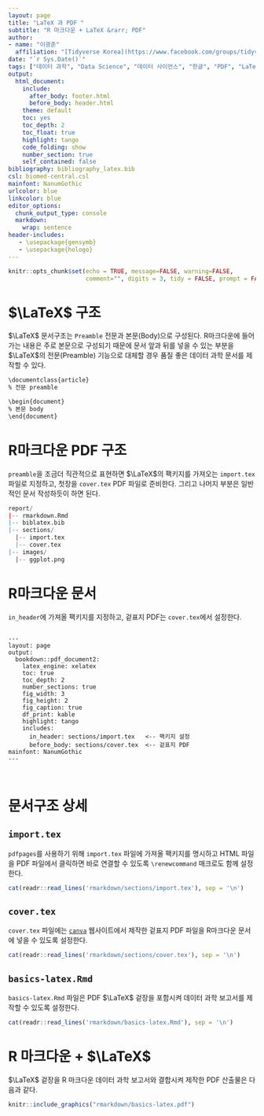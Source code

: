 ```yaml
---
layout: page
title: "LaTeX 과 PDF "
subtitle: "R 마크다운 + LaTeX &rarr; PDF"
author:
- name: "이광춘"
  affiliation: "[Tidyverse Korea](https://www.facebook.com/groups/tidyverse/)"
date: "`r Sys.Date()`"
tags: ["데이터 과학", "Data Science", "데이터 사이언스", "한글", "PDF", "LaTeX", "작업흐름", "R마크다운"]
output:
  html_document: 
    include:
      after_body: footer.html
      before_body: header.html
    theme: default
    toc: yes
    toc_depth: 2
    toc_float: true
    highlight: tango
    code_folding: show
    number_section: true
    self_contained: false
bibliography: bibliography_latex.bib
csl: biomed-central.csl
mainfont: NanumGothic
urlcolor: blue
linkcolor: blue
editor_options: 
  chunk_output_type: console
  markdown: 
    wrap: sentence
header-includes:
   - \usepackage{gensymb}
   - \usepackage{hologo}
---
```


```r
knitr::opts_chunk$set(echo = TRUE, message=FALSE, warning=FALSE,
                      comment="", digits = 3, tidy = FALSE, prompt = FALSE, fig.align = 'center')
```

```{=html}
<style>
div.blue { background-color:#e6f0ff; border-radius: 5px; padding: 10px;}
</style>
```

# $\LaTeX$ 구조 {#latex-structure}

$\LaTeX$ 문서구조는 `Preamble` 전문과 본문(Body)으로 구성된다. 
R마크다운에 들어가는 내용은 주로 본문으로 구성되기 때문에 문서 앞과 뒤를 넣을 수 있는 부분을 
$\LaTeX$의 전문(Preamble) 기능으로 대체할 경우 품질 좋은 데이터 과학 문서를 제작할 수 있다.

```r
\documentclass{article}
% 전문 preamble

\begin{document}
% 본문 body
\end{document}
```

# R마크다운 PDF 구조 {#latex-rmarkdown-str}

`preamble`을 조금더 직관적으로 표현하면 $\LaTeX$의 팩키지를 가져오는 `import.tex` 파일로 지정하고, 첫장을 `cover.tex` PDF 파일로 준비한다.
그리고 나머지 부분은 일반적인 문서 작성하듯이 하면 된다.

```r
report/
|-- rmarkdown.Rmd
|-- biblatex.bib
|-- sections/
  |-- import.tex
  |-- cover.tex
|-- images/
  |-- ggplot.png
```

# R마크다운 문서 {#latex-rmarkdown-document}

`in_header`에 가져올 팩키지를 지정하고, 겉표지 PDF는 `cover.tex`에서 설정한다.

<pre><code>
---
layout: page
output:
  bookdown::pdf_document2: 
    latex_engine: xelatex
    toc: true
    toc_depth: 2  
    number_sections: true
    fig_width: 3
    fig_height: 2
    fig_caption: true
    df_print: kable
    highlight: tango
    includes:
      in_header: sections/import.tex   <-- 팩키지 설정
      before_body: sections/cover.tex  <-- 겉표지 PDF
mainfont: NanumGothic
---
</pre></code>

# 문서구조 상세 {#latex-rmarkdown-document-structure}

## `import.tex` {#latex-import}

`pdfpages`를 사용하기 위해 `import.tex` 파일에 가져올 팩키지를 명시하고 HTML 파일을 PDF 파일에서 클릭하면 
바로 연결할 수 있도록 `\renewcommand` 매크로도 함께 설정한다.

```r
cat(readr::read_lines('rmarkdown/sections/import.tex'), sep = '\n')
```

## `cover.tex` {#latex-cover-tex}

`cover.tex` 파일에는 [`canva`](https://www.canva.com/) 웹사이트에서 제작한 겉표지 PDF 파일을 R마크다운 문서에 넣을 수 있도록 설정한다.

```r
cat(readr::read_lines('rmarkdown/sections/cover.tex'), sep = '\n')
```

## `basics-latex.Rmd` {#latex-rmarkdown}

`basics-latex.Rmd` 파일은 PDF $\LaTeX$ 겉장을 포함시켜 데이터 과학 보고서를 제작할 수 있도록 설정한다.

```r
cat(readr::read_lines('rmarkdown/basics-latex.Rmd'), sep = '\n')
```

# R 마크다운 + $\LaTeX$ {#latex-rmarkdown-document-output}

$\LaTeX$ 겉장을 R 마크다운 데이터 과학 보고서와 결합시켜 제작한 PDF 산출물은 다음과 같다.

```r
knitr::include_graphics("rmarkdown/basics-latex.pdf")
```


